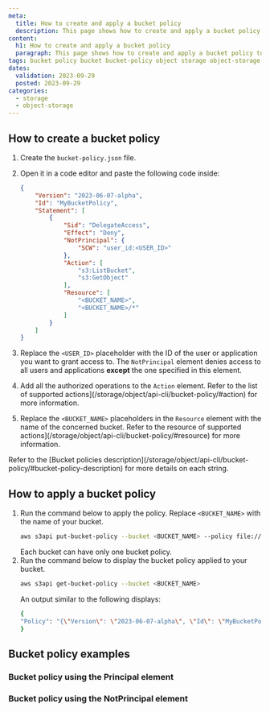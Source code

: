 ```yaml
---
meta:
  title: How to create and apply a bucket policy
  description: This page shows how to create and apply a bucket policy to a specific bucket
content:
  h1: How to create and apply a bucket policy
  paragraph: This page shows how to create and apply a bucket policy to a specific bucket
tags: bucket policy bucket bucket-policy object storage object-storage s3
dates:
  validation: 2023-09-29
  posted: 2023-09-29
categories:
  - storage
  - object-storage
---
```


<Macro id="storage-bucket-policy" />

## How to create a bucket policy

1. Create the `bucket-policy.json` file.

2. Open it in a code editor and paste the following code inside:

    ```json
    {
        "Version": "2023-06-07-alpha",
        "Id": "MyBucketPolicy",
        "Statement": [
            {
                "Sid": "DelegateAccess",
                "Effect": "Deny",
                "NotPrincipal": {
                    "SCW": "user_id:<USER_ID>"
                },
                "Action": [
                    "s3:ListBucket",
                    "s3:GetObject"
                ],
                "Resource": [
                    "<BUCKET_NAME>",
                    "<BUCKET_NAME>/*"
                ]
            }
        ]
    }
    ```

3. Replace the `<USER_ID>` placeholder with the ID of the user or application you want to grant access to.
    <Message type="important">
    The `NotPrincipal` element denies access to all users and applications **except** the one specified in this element.
    </Message>
4. Add all the authorized operations to the `Action` element. Refer to the list of supported actions](/storage/object/api-cli/bucket-policy/#action) for more information.

5. Replace the `<BUCKET_NAME>` placeholders in the `Resource` element with the name of the concerned bucket. Refer to the resource of supported actions](/storage/object/api-cli/bucket-policy/#resource) for more information.

<Message type="note">
Refer to the [Bucket policies description](/storage/object/api-cli/bucket-policy/#bucket-policy-description) for more details on each string.
</Message>

## How to apply a bucket policy

1. Run the command below to apply the policy. Replace `<BUCKET_NAME>` with the name of your bucket.
    ```sh
    aws s3api put-bucket-policy --bucket <BUCKET_NAME> --policy file://bucket-policy.json
    ```
    <Message type="note">
      Each bucket can have only one bucket policy.
    </Message>
2. Run the command below to display the bucket policy applied to your bucket.
    ```sh
    aws s3api get-bucket-policy --bucket <BUCKET_NAME>
    ```
    An output similar to the following displays:
    ```sh
    {
    "Policy": "{\"Version\": \"2023-06-07-alpha\", \"Id\": \"MyBucketPolicy\", \"Statement\": [{\"Action\": [\"s3:ListBucket\", \"s3:GetObject\"], \"NotPrincipal\": {\"SCW\": \"user_id:example-g0l4-4h6d-b9c2-0fd3299d5d70\"}, \"Resource\": [\"my-bucket\", \"my-bucket/*\"], \"Effect\": \"Deny\", \"Sid\": \"DelegateAccess\"}]}"
    }
    ```

## Bucket policy examples

### Bucket policy using the Principal element

### Bucket policy using the NotPrincipal element